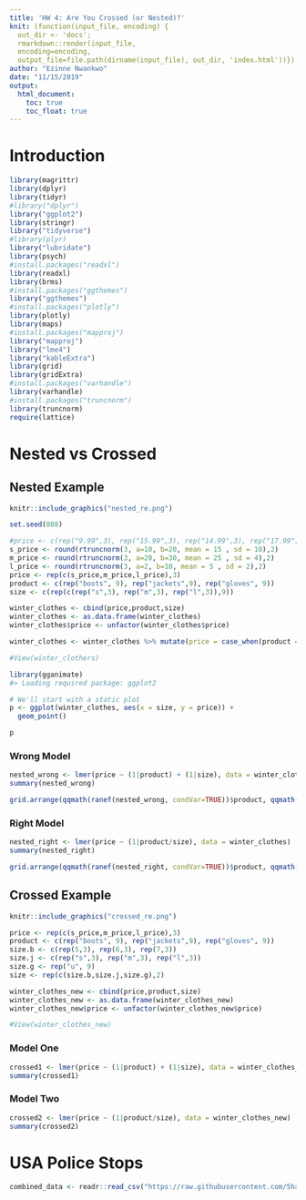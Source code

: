 ```yaml
---
title: 'HW 4: Are You Crossed (or Nested)?'
knit: (function(input_file, encoding) {
  out_dir <- 'docs';
  rmarkdown::render(input_file,
  encoding=encoding,
  output_file=file.path(dirname(input_file), out_dir, 'index.html'))})
author: "Ezinne Nwankwo"
date: "11/15/2019"
output:
  html_document:
    toc: true
    toc_float: true
---
```


# Introduction

```r
library(magrittr)
library(dplyr)
library(tidyr)
#library("dplyr")
library("ggplot2")
library(stringr)
library("tidyverse")
#library(plyr)
library("lubridate")
library(psych)
#install.packages("readxl")
library(readxl)
library(brms)
#install.packages("ggthemes")
library("ggthemes")
#install.packages("plotly")
library(plotly)
library(maps)
#install.packages("mapproj")
library("mapproj")
library("lme4")
library("kableExtra")
library(grid)
library(gridExtra)
#install.packages("varhandle")
library(varhandle)
#install.packages("truncnorm")
library(truncnorm)
require(lattice) 
```

# Nested vs Crossed

## Nested Example {.tabset .tabset-fade .tabset-pill}




```r
knitr::include_graphics("nested_re.png")
```



```r
set.seed(888)

#price <- c(rep("9.99",3), rep("15.99",3), rep("14.99",3), rep("17.99",3),rep("29.99",3),rep("25.99",3), rep("5.99",3), rep("10.99",3), rep("7.99",3))
s_price <- round(rtruncnorm(3, a=10, b=20, mean = 15 , sd = 10),2)
m_price <- round(rtruncnorm(3, a=20, b=30, mean = 25 , sd = 4),2)
l_price <- round(rtruncnorm(3, a=2, b=10, mean = 5 , sd = 2),2) 
price <- rep(c(s_price,m_price,l_price),3)
product <- c(rep("boots", 9), rep("jackets",9), rep("gloves", 9))
size <- c(rep(c(rep("s",3), rep("m",3), rep("l",3)),9))

winter_clothes <- cbind(price,product,size)
winter_clothes <- as.data.frame(winter_clothes)
winter_clothes$price <- unfactor(winter_clothes$price)

winter_clothes <- winter_clothes %>% mutate(price = case_when(product == "boots" ~ price , product == "jackets" ~ price + 10, product == "gloves" ~ price) )

#View(winter_clothers)


```

```r
library(gganimate)
#> Loading required package: ggplot2

# We'll start with a static plot
p <- ggplot(winter_clothes, aes(x = size, y = price)) + 
  geom_point()

p
```



### Wrong Model 

```r
nested_wrong <- lmer(price ~ (1|product) + (1|size), data = winter_clothes)
summary(nested_wrong)

```

```r
grid.arrange(qqmath(ranef(nested_wrong, condVar=TRUE))$product, qqmath(ranef(nested_wrong, condVar=TRUE))$size, ncol = 2)
```





### Right Model


```r
nested_right <- lmer(price ~ (1|product/size), data = winter_clothes)
summary(nested_right)

```

```r
grid.arrange(qqmath(ranef(nested_right, condVar=TRUE))$product, qqmath(ranef(nested_right, condVar=TRUE))$size, ncol = 2)
```


## Crossed Example {.tabset .tabset-fade .tabset-pill}

```r
knitr::include_graphics("crossed_re.png")
```


```r
price <- rep(c(s_price,m_price,l_price),3)
product <- c(rep("boots", 9), rep("jackets",9), rep("gloves", 9))
size.b <- c(rep(5,3), rep(6,3), rep(7,3))
size.j <- c(rep("s",3), rep("m",3), rep("l",3))
size.g <- rep("u", 9)
size <- rep(c(size.b,size.j,size.g),2)

winter_clothes_new <- cbind(price,product,size)
winter_clothes_new <- as.data.frame(winter_clothes_new)
winter_clothes_new$price <- unfactor(winter_clothes_new$price)

#View(winter_clothes_new)

```


### Model One

```r
crossed1 <- lmer(price ~ (1|product) + (1|size), data = winter_clothes_new)
summary(crossed1)
```


### Model Two

```r
crossed2 <- lmer(price ~ (1|product/size), data = winter_clothes_new)
summary(crossed2)

```



# USA Police Stops 

```r
combined_data <- readr::read_csv("https://raw.githubusercontent.com/5harad/openpolicing/master/results/data_for_figures/combined_data.csv")
```


```r

```


